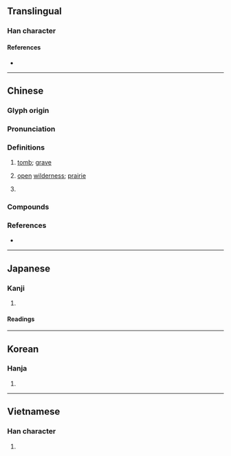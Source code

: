 {{also|圹}}
{{character info}}
==Translingual==

===Han character===
{{Han char|rn=32|rad=土|as=15|sn=18|four=40186|canj=GITC|ids=⿰土廣}}

====References====
* {{Han ref|kx=0241.250|dkj=05576|dj=0481.170|hdz=10497.060|uh=58D9|ud=22745|bh=C252|bd=49746}}

----

==Chinese==
{{zh-forms|s=圹}}

===Glyph origin===
{{Han etym}}
{{Han compound|土|廣|c1=s|c2=p|t1=earth; dirt|ls=psc}}

===Pronunciation===
{{zh-pron
|m=kuàng
|c=kwong3,kong3
|mc=y
|oc=y
|cat=n,a
}}

===Definitions===
{{zh-hanzi}}

# {{lb|zh|literary}} [[tomb]]; [[grave]]
# {{lb|zh|literary}} [[open]] [[wilderness]]; [[prairie]]
# {{lb|zh|literary}} {{zh-alt-form|曠|[[vast]]; [[expansive]]}}

===Compounds===
{{zh-der|壙僚|壙遠|壙久|壙壙|壙埌|生壙|痟狗舂墓壙:siáu káu cheng bōng-khòng;Min Nan}}

===References===
* {{R:yue:mfccd}}

----

==Japanese==

===Kanji===
{{ja-kanji|grade=|rs=土15}}

# {{rfdef|ja|sort=土15}}

====Readings====
{{ja-readings
|goon=こう<くわう
|kanon=こう<くわう
|kun=あな-
}}

----

==Korean==

===Hanja===
{{ko-hanja|hangeul=광|rv=gwang|mr=kwang}}

# {{rfdef|ko|sort=土15}}

----

==Vietnamese==

===Han character===
{{vi-readings|reading=khoảng|rs=土15}}

# {{rfdef|vi|sort=土15}}